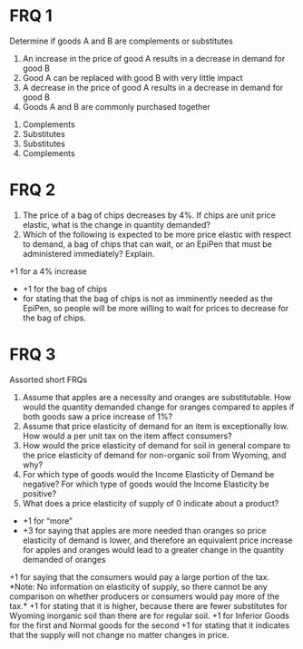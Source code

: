 # FRQ 1
Determine if goods A and B are complements or substitutes
<ol className='alpha-list-mdx'>
<li> An increase in the price of good A results in a decrease in demand for good B </li>
<li> Good A can be replaced with good B with very little impact</li>
<li> A decrease in the price of good A results in a decrease in demand for good B </li>
<li> Goods A and B are commonly purchased together </li>
</ol>

<FRQ num={1} totalPoints={4}>
<FRQCheck points={4}>
<ol className='alpha-list-mdx'>
<li> Complements </li>
<li> Substitutes </li>
<li> Substitutes </li>
<li> Complements </li>
</ol>
</FRQCheck>
</FRQ>

# FRQ 2
<ol className='alpha-list-mdx'>
<li> The price of a bag of chips decreases by 4%. If chips are unit price elastic, what is the change in quantity demanded? </li>
<li> Which of the following is expected to be more price elastic with respect to demand, a bag of chips that can wait, or an EpiPen that must be administered immediately? Explain. </li>
</ol>

<FRQ num={2} totalPoints={3}>
<FRQCheck points={1}>
+1 for a 4% increase
</FRQCheck>
<FRQCheck points={2}>
<ul>
<li>+1 for the bag of chips</li>
<li>for stating that the bag of chips is not as imminently needed as the EpiPen, so people will be more willing to wait for prices to decrease for the bag of chips.</li>
</ul>
</FRQCheck>
</FRQ>

# FRQ 3
Assorted short FRQs
<ol className='alpha-list-mdx'>
<li> Assume that apples are a necessity and oranges are substitutable. How would the quantity demanded change for oranges compared to apples if both goods saw a price increase of 1%? </li>
<li> Assume that price elasticity of demand for an item is exceptionally low. How would a per unit tax on the item affect consumers? </li>
<li> How would the price elasticity of demand for soil in general compare to the price elasticity of demand for non-organic soil from Wyoming, and why? </li>
<li> For which type of goods would the Income Elasticity of Demand be negative? For which type of goods would the Income Elasticity be positive? </li>
<li> What does a price elasticity of supply of 0 indicate about a product? </li>
</ol>

<FRQ num={3} totalPoints={8}>
<FRQCheck points={4}>
<ul>
<li>+1 for “more”</li>
<li>+3 for saying that apples are more needed than oranges so price elasticity of demand is lower, and therefore an equivalent price increase for apples and oranges would lead to a greater change in the quantity demanded of oranges</li>
</ul>
</FRQCheck>
<FRQCheck points={1}>
+1 for saying that the consumers would pay a large portion of the tax. <br />
*Note: No information on elasticity of supply, so there cannot be any comparison on whether producers or consumers would pay more of the tax.*
</FRQCheck>
<FRQCheck points={1}>
+1 for stating that it is higher, because there are fewer substitutes for Wyoming inorganic soil than there are for regular soil.
</FRQCheck>
<FRQCheck points={1}>
+1 for Inferior Goods for the first and Normal goods for the second
</FRQCheck>
<FRQCheck points={1}>
+1 for stating that it indicates that the supply will not change no matter changes in price.
</FRQCheck>
</FRQ>